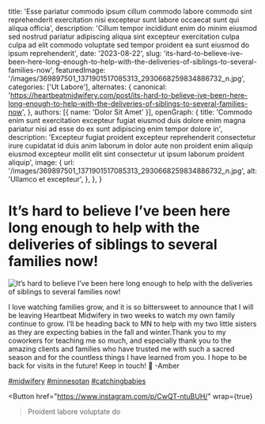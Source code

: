   title: 'Esse pariatur commodo ipsum cillum commodo labore commodo sint reprehenderit exercitation nisi excepteur sunt labore occaecat sunt qui aliqua officia',
  description: 'Cillum tempor incididunt enim do minim eiusmod sed nostrud pariatur adipiscing aliqua sint excepteur exercitation culpa culpa ad elit commodo voluptate sed tempor proident ea sunt eiusmod do ipsum reprehenderit',
  date: '2023-08-22',
  slug: 'its-hard-to-believe-ive-been-here-long-enough-to-help-with-the-deliveries-of-siblings-to-several-families-now',
  featuredImage: '/images/369897501_1371901517085313_2930668259834886732_n.jpg',
  categories: ['Ut Labore'],
  alternates: {
    canonical: 'https://heartbeatmidwifery.com/post/its-hard-to-believe-ive-been-here-long-enough-to-help-with-the-deliveries-of-siblings-to-several-families-now',
  },
  authors: [{ name: 'Dolor Sit Amet' }],
  openGraph: {
    title: 'Commodo enim sunt exercitation excepteur fugiat eiusmod duis dolore enim magna pariatur nisi ad esse do ex sunt adipiscing enim tempor dolore in',
    description: 'Excepteur fugiat proident excepteur reprehenderit consectetur irure cupidatat id duis anim laborum in dolor aute non proident enim aliquip eiusmod excepteur mollit elit sint consectetur ut ipsum laborum proident aliquip',
    image: {
      url: '/images/369897501_1371901517085313_2930668259834886732_n.jpg',
      alt: 'Ullamco et excepteur',
    },
  },
}


# It’s hard to believe I’ve been here long enough to help with the deliveries of siblings to several families now!

<Image
  src="/images/369897501_1371901517085313_2930668259834886732_n.jpg"
  size="large"
  wrap={true}
  alt="It’s hard to believe I’ve been here long enough to help with the deliveries of siblings to several families now!"
/>

I love watching families grow, and it is so bittersweet to announce that I will be leaving Heartbeat Midwifery in two weeks to watch my own family continue to grow. I’ll be heading back to MN to help with my two little sisters as they are expecting babies in the fall and winter.Thank you to my coworkers for teaching me so much, and especially thank you to the amazing clients and families who have trusted me with such a sacred season and for the countless things I have learned from you. I hope to be back for visits in the future! Keep in touch! 🤍 -Amber

[#midwifery](https://www.instagram.com/explore/tags/midwifery/) [#minnesotan](https://www.instagram.com/explore/tags/minnesotan/) [#catchingbabies](https://www.instagram.com/explore/tags/catchingbabies/)

<Button
  href="https://www.instagram.com/p/CwQT-ntuBUH/"
  wrap={true}
>Proident labore voluptate do</Button>
